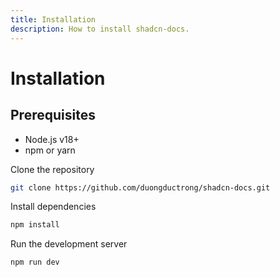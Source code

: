 ```yaml
---
title: Installation
description: How to install shadcn-docs.
---
```


# Installation

## Prerequisites

- Node.js v18+
- npm or yarn

<CodeTabs>
<Steps>

<Step> 
Clone the repository

```bash
git clone https://github.com/duongductrong/shadcn-docs.git
```

</Step>

<Step> 
Install dependencies

```bash
npm install
```

</Step>

<Step>
Run the development server

```bash
npm run dev
```

</Step>
</Steps>

</CodeTabs>
